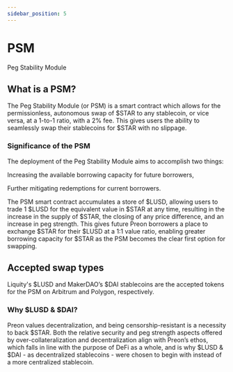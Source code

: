 ```yaml
---
sidebar_position: 5
---
```


# PSM


<ReactPlayer url='https://www.youtube.com/watch?v=F9EgbIGTCnU' controls />

Peg Stability Module

## What is a PSM?

The Peg Stability Module (or PSM) is a smart contract which allows for the permissionless, autonomous swap of $STAR to any stablecoin, or vice versa, at a 1-to-1 ratio, with a 2% fee. This gives users the ability to seamlessly swap their stablecoins for $STAR with no slippage.

### Significance of the PSM

The deployment of the Peg Stability Module aims to accomplish two things:

Increasing the available borrowing capacity for future borrowers,

Further mitigating redemptions for current borrowers.

The PSM smart contract accumulates a store of $LUSD, allowing users to trade 1 $LUSD for the equivalent value in $STAR at any time, resulting in the increase in the supply of $STAR, the closing of any price difference, and an increase in peg strength. This gives future Preon borrowers a place to exchange $STAR for their $LUSD at a 1:1 value ratio, enabling greater borrowing capacity for $STAR as the PSM becomes the clear first option for swapping.

## Accepted swap types

Liquity's $LUSD and MakerDAO’s $DAI stablecoins are the accepted tokens for the PSM on Arbitrum and Polygon, respectively.

### Why $LUSD & $DAI?

Preon values decentralization, and being censorship-resistant is a necessity to back $STAR. Both the relative security and peg strength aspects offered by over-collateralization and decentralization align with Preon’s ethos, which falls in line with the purpose of DeFi as a whole, and is why $LUSD & $DAI - as decentralized stablecoins - were chosen to begin with instead of a more centralized stablecoin.
